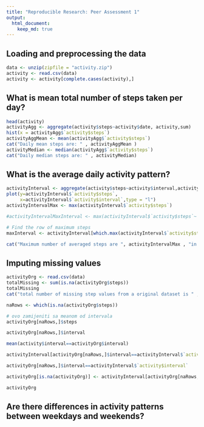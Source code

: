 ```yaml
---
title: "Reproducible Research: Peer Assessment 1"
output: 
  html_document:
    keep_md: true
---
```



## Loading and preprocessing the data

```r
data <- unzip(zipfile = "activity.zip")
activity <- read.csv(data)
activity <- activity[complete.cases(activity),] 
```



## What is mean total number of steps taken per day?
```r
head(activity)
activityAgg <- aggregate(activity$steps~activity$date, activity,sum)
hist(x = activityAgg$`activity$steps`)
activityAggMean <- mean(activityAgg$`activity$steps`)
cat("Daily mean steps are: " , activityAggMean )
activityMedian <- median(activityAgg$`activity$steps`)
cat("Daily median steps are: " , activityMedian)
```

## What is the average daily activity pattern?
```r
activityInterval <- aggregate(activity$steps~activity$interval,activity,mean)
plot(y=activityInterval$`activity$steps`, 
     x=activityInterval$`activity$interval`,type = "l")
activityIntervalMax <- max(activityInterval$`activity$steps`)

#activityIntervalMaxInterval <- max(activityInterval$`activity$steps`~ activityInterval$`activity$interval`)

# Find the row of maximum steps
maxInterval <- activityInterval[which.max(activityInterval$`activity$steps`),]$`activity$interval`

cat("Maximum number of averaged steps are ", activityIntervalMax , "in interval ", maxInterval)
```


## Imputing missing values

```r
activityOrg <- read.csv(data)
totalMissing <- sum(is.na(activityOrg$steps))
totalMissing
cat("total number of missing step values from a original dataset is " , totalMissing)

naRows <- which(is.na(activityOrg$steps))

# ovo zamijeniti sa meanom od intervala 
activityOrg[naRows,]$steps

activityOrg[naRows,]$interval

mean(activity$interval==activityOrg$interval)

activityInterval[activityOrg[naRows,]$interval==activityInterval$`activity$interval`,]$`activity$steps`

activityOrg[naRows,]$interval==activityInterval$`activity$interval`

activityOrg[is.na(activityOrg)] <- activityInterval[activityOrg[naRows,]$interval==activityInterval$`activity$interval`,]$`activity$steps`

activityOrg

```

## Are there differences in activity patterns between weekdays and weekends?
